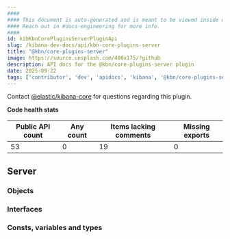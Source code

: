 ```yaml
---
####
#### This document is auto-generated and is meant to be viewed inside our experimental, new docs system.
#### Reach out in #docs-engineering for more info.
####
id: kibKbnCorePluginsServerPluginApi
slug: /kibana-dev-docs/api/kbn-core-plugins-server
title: "@kbn/core-plugins-server"
image: https://source.unsplash.com/400x175/?github
description: API docs for the @kbn/core-plugins-server plugin
date: 2025-09-22
tags: ['contributor', 'dev', 'apidocs', 'kibana', '@kbn/core-plugins-server']
---
```




Contact [@elastic/kibana-core](https://github.com/orgs/elastic/teams/kibana-core) for questions regarding this plugin.

**Code health stats**

| Public API count  | Any count | Items lacking comments | Missing exports |
|-------------------|-----------|------------------------|-----------------|
| 53 | 0 | 19 | 0 |

## Server

### Objects
<DocDefinitionList data={kbnCorePluginsServerObj.server.objects}/>

### Interfaces
<DocDefinitionList data={kbnCorePluginsServerObj.server.interfaces}/>

### Consts, variables and types
<DocDefinitionList data={kbnCorePluginsServerObj.server.misc}/>

